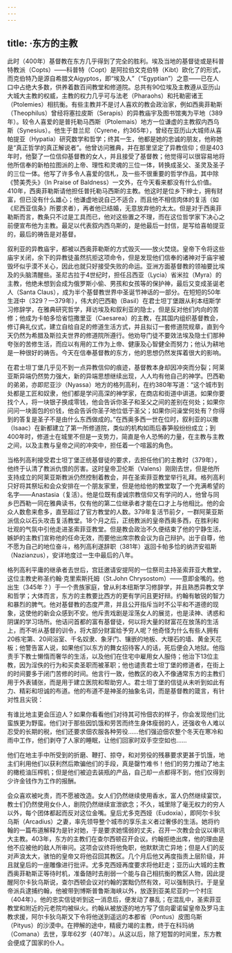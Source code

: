 ```yaml
---
---
---
```

title: ·东方的主教
---




此时（400年）基督教在东方几乎得到了完全的胜利。埃及当地的基督徒或是科普特教派（Copts）——科普特（Copt）是阿拉伯文克伯特（Kibt）欧化了的形式，而克伯特乃是源自希腊文Aigyptos，即“埃及人”（“Egyptian”）之意——已在人口中占绝大多数，供养着数百间教堂和修道院。总共有90位埃及主教遵从亚历山大城大主教的权威，主教的权力几乎可与法老（Pharaohs）和托勒密诸王（Ptolemies）相抗衡。有些主教并不是讨人喜欢的教会政治家，例如西奥菲勒斯（Theophilus）曾经将塞拉皮斯（Serapis）的异教庙宇及图书馆夷为平地（389年）。较令人喜爱的是普托勒马西斯（Ptolemais）地方一位谦虚的主教叙内西乌斯（Synesius）。他生于昔兰尼（Cyrene，约365年），曾经在亚历山大城师从喜帕提亚（Hypatia）研究数学和哲学；终其一生，他都是她的忠诚的朋友，他称她是“真正哲学的真正解说者”。他曾访问雅典，并在那里坚定了异教信仰；但是403年时，他娶了一位信仰基督教的女人，并且接受了基督教；他觉得可以很容易地将他所信奉的新柏拉图派的上帝、理性和灵魂的三位一体，转换成圣父、圣灵及圣子的三位一体。他写了许多令人喜爱的信札，及一些不很重要的哲学作品，其中除《赞美秃头》（In Praise of Baldness）一文外，在今天看来都没有什么价值。410年，西奥菲勒斯请他担任普托勒马西斯的主教。他这时是位乡下绅士，拥有财富，但已没有什么雄心；他谦虚地说自己不适合，而且他不相信肉体的复活（如《尼西亚信条》所要求者），再者他已结婚，无意放弃他的太太。但是对于西奥菲勒斯而言，教条只不过是工具而已，他对这些置之不理，而在这位哲学家下决心之前便宣布他为主教。最足以代表叙内西乌斯的，是他最后一封信，是写给喜帕提亚的，最后的祷告是对基督。

叙利亚的异教庙宇，都被以西奥菲勒斯的方式毁灭——放火焚烧。皇帝下令将这些庙宇关闭，余下的异教徒虽然抗拒这项命令，但是发现他们信奉的诸神对于庙宇被毁坏似乎漠不关心，因此也就只好接受失败的命运。亚洲方面基督教的领袖要比埃及的头脑清醒些。圣尼古拉于4世纪时，担任吕西亚（Lycia）省米拉（Myra）的主教，他绝未想到会成为俄罗斯小偷、男孩和女孩等的保护神，最后又变成圣诞老人（Santa Claus），成为半个基督教世界中圣诞节神话的一部分。在短短的50年生涯中（329？—379年），伟大的巴西勒（Basil）在君士坦丁堡跟从利本纽斯学习修辞学，在雅典研究哲学，拜访埃及和叙利亚的隐士，但是反对他们内向的苦修；他成为卡帕多恰省恺撒里亚（Caesarea）的主教，在其国内组织基督教会，修订典礼仪式，建立自给自足的修道生活方式，并且拟订一套修道院规章，直到今天仍然为希腊及斯拉夫世界的修道院所遵行。他劝导门徒不要效法埃及隐士们那种夸张的苦修生活，而应以有用的工作为上帝、健康及心智健全而努力；他认为耕地是一种很好的祷告。今天在信奉基督教的东方，他的思想仍然发挥着很大的影响。

在君士坦丁堡几乎见不到一点异教信仰的痕迹，基督教本身却因冲突而分裂；阿莱亚斯异端仍然势力强大，新的异端思想继续出现，人人均有他自己的神学。巴西勒的弟弟，亦即尼亚沙（Nyassa）地方的格列高利，在约380年写道：“这个城市到处都是工匠和奴隶，他们都是学问高深的神学家，在商店和街道中讲道。如果你要找个人，将一块银子换成零钱，他会告诉你圣子和圣父之间的差别在何处；如果你问问一块面包的价钱，他会告诉你圣子地位低于圣父；如果你问澡堂何处有？你得到的答复是圣子不是由什么东西做成的。”在西奥多西一世在位时，叙利亚的以撒（Isaac）在新都建立了第一所修道院，类似的机构如雨后春笋般纷纷成立；到400年时，修道士在城里不但是一支势力，简直是令人恐怖的力量，在主教与主教之间，以及主教与皇帝之间的冲突中，担任着一个喧嚣的角色。

当格列高利接受君士坦丁堡正统基督徒的要求，去担任他们的主教时（379年），他终于认清了教派仇恨的厉害。这时皇帝卫伦斯（Valens）刚刚去世，但是他所支持成立的阿莱亚斯教派仍然控制着教会，并在圣索菲亚教堂举行礼拜。格列高利只好将其祭坛和会众安排在一个朋友家里，但是他给他的教堂取了一个充满希望的名字——Anastasia（复活）。他是位既有虔诚宗教信仰又有学问的人，他曾与同乡巴西勒一同在雅典读书，仅有他的第二位继承者才能在口才上与他相比。他的会众人数愈来愈多，直至超过了官方教堂的人数。379年复活节前夕，一群阿莱亚斯派信众以石头攻击复活教堂。18个月之后，正统教派的皇帝西奥多西，在胜利和壮观的气氛中引他走进圣索菲亚教堂。但是教会政治不久便结束了他的宁静生活，嫉妒的主教们宣称他的任命无效，而要他出席宗教会议为自己辩护。出于自尊，他不愿为自己的地位奋斗，格列高利遂辞职（381年）返回卡帕多恰的纳济安祖斯（Nazianzus），安详地度过一生中最后的八年。

格列高利平庸的继承者去世后，宫廷邀请安提阿的一位祭司主持圣索菲亚大教堂，这位主教史称圣约翰·克里索斯托姆（St.John Chrysostom）——意即金嘴的。他出生（345年？）于一个贵族家庭，曾从利本纽斯学习修辞学，并且熟悉异教文学和哲学；大体而言，东方的主教要比西方的更有学问且更好辩。约翰有敏锐的智力和暴烈的脾气。他对基督教的态度严肃，并且公开指斥当时不公平和不道德的现象，这使他的新会众感到不安。他斥责戏剧是淫荡女人的展览，也是渎神、诱惑和阴谋的学习场所。他诘问首都的富有基督徒，何以将大量的财富花在放荡的生活上，而不听从基督的训令，将大部分财富给予穷人呢？他奇怪为什么有些人拥有20栋宅第、20间浴室、千名奴隶、象牙门、镶嵌的地板、大理石的墙、黄金天花板；他警告富人说，如果他们以东方的舞女招待客人的话，死后便会入地狱。他指责手下教士懒惰而奢华的生活，以及他们在住宅中雇用女人服侍；他治下13位主教，因为淫佚的行为和买卖圣职而被革职；他也谴责君士坦丁堡的修道者，在街上的时间要多于闭门苦修的时间。他言行一致，他教区的收入不像通常东方的主教们用于外表铺张，而是用于建立医院和帮助穷人。君士坦丁堡的信徒从未听到如此有力、精彩和坦诚的布道。他的布道不是神圣的抽象名词，而是基督教的箴言，有针对性且尖锐：

有谁比地主更会压迫人？如果你看看他们对待其可怜佃农的样子，你会发现他们比蛮族更为野蛮。他们对于那些因饥饿和劳苦而终生身体瘦弱的人，还强收令人难以忍受的长期的税，他们还要求佃农服各种劳役……他们强迫佃农整个冬天在寒冷和雨中工作，他们剥夺了人家的睡眠，让他们回家时双手空空如也……

他们在地主手中所受到的折磨、鞭打、掠夺，和对劳役的残暴要求更甚于饥饿，地主们利用他们以获利然后欺骗他们的手段，真是罄竹难书！他们的劳力推动了地主的橄榄油压榨机；但是他们被迫去装瓶的产品，自己却一点都得不到，他们仅得到少许金钱作为工作的报酬。



会众喜欢被叱责，而不愿被改造。女人们仍然继续使用香水，富人仍然继续宴饮，教士们仍然使用女仆人，剧院仍然继续宣泄欲念；不久，城里除了毫无权力的穷人以外，每个团体都起而反对这位金嘴。皇后尤多克西娅（Eudoxia），即阿尔卡狄乌斯（Arcadius）之妻，率先领导整个城市的享乐主义者过奢侈的生活。她将约翰的一篇布道解释为是针对她，于是要求她懦弱的丈夫，召开一次教会会议以审讯大主教。403年，东方的主教们在查尔西顿召开会议。约翰拒绝出席，他的理由是他不应被他的敌人所审问。这项会议终将他免职，他默默流亡异地；但是人们的反对声浪太大，骇怕的皇帝又将他召回其教区。几个月后他又再度指责上层阶级，并且就皇后的一座雕像进行批评。尤多克西娅再度要求将他赶走；亚历山大城的主教西奥菲勒斯正等待时机，准备随时去削弱一个能与自己相抗衡的教区人物，因此提醒阿尔卡狄乌斯说，查尔西顿会议对约翰的罢黜仍然有效，可以强制执行。于是皇帝派兵逮捕约翰，他被带到博斯普鲁斯海峡以外，放逐到亚美尼亚的一个村庄（404年）。他的忠实信徒听到这一消息后，便发动了暴乱；在混乱中，圣索菲亚教堂和附近的元老院均被纵火。约翰从被放逐的地方写了信向霍诺留皇帝及罗马主教求援，阿尔卡狄乌斯又下令将他送到遥远的本都省（Pontus）皮图乌斯（Pityus）的沙漠中。在押解的途中，精疲力竭的主教，终于在科玛纳（Comana）去世，享年62岁（407年）。从这以后，除了短暂的时间里，东方教会便成了国家的仆人。